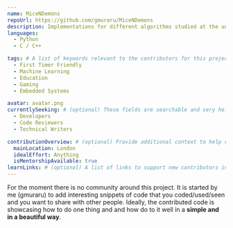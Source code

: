 ```yaml
---
name: MiceNDemons
repoUrl: https://github.com/gmuraru/MiceNDemons
description: Implementations for different algorithms studied at the university or that you find interesting. Also, a place for quizzes.
languages:
  - Python
  - C / C++

tags: # A list of keywords relevant to the contributors for this project
  - First Timer Friendly
  - Machine Learning
  - Education
  - Gaming
  - Embedded Systems

avatar: avatar.png
currentlySeeking: # (optional) These fields are searchable and very helpful for contributors to match well with your project
  - Developers
  - Code Reviewers
  - Technical Writers

contributionOverview: # (optional) Provide additional context to help contributors match well with your project
  mainLocation: London
  idealEffort: Anything
  isMentorshipAvailable: true
learnLinks: # (optional) A list of links to support new contributors in learning about your project and tech stack and culture / community
---
```


<!-- Divide your content into sections using our handy shortcodes. Each section is optional -->

<Contributing>

For the moment there is no community around this project.
It is started by me (gmuraru) to add interesting snippets of code that you coded/used/seen and you want to share with other people.
Ideally, the contributed code is showcasing how to do one thing and and how do to it well in a **simple and in a beautiful way**.

</Contributing>
